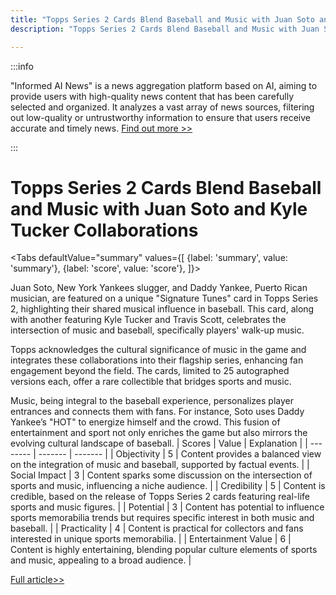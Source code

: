 ```yaml
---
title: "Topps Series 2 Cards Blend Baseball and Music with Juan Soto and Kyle Tucker Collaborations"
description: "Topps Series 2 Cards Blend Baseball and Music with Juan Soto and Kyle Tucker Collaborations"

---
```



:::info

"Informed AI News" is a news aggregation platform based on AI, aiming to provide users with high-quality news content that has been carefully selected and organized. It analyzes a vast array of news sources, filtering out low-quality or untrustworthy information to ensure that users receive accurate and timely news.  [Find out more >>](/docs/guides)

:::

# Topps Series 2 Cards Blend Baseball and Music with Juan Soto and Kyle Tucker Collaborations


<Tabs
	defaultValue="summary"
	values={[
	{label: 'summary', value: 'summary'},
	{label: 'score', value: 'score'},
]}>
<TabItem value="summary">


Juan Soto, New York Yankees slugger, and Daddy Yankee, Puerto Rican musician, are featured on a unique "Signature Tunes" card in Topps Series 2, highlighting their shared musical influence in baseball. This card, along with another featuring Kyle Tucker and Travis Scott, celebrates the intersection of music and baseball, specifically players' walk-up music.

Topps acknowledges the cultural significance of music in the game and integrates these collaborations into their flagship series, enhancing fan engagement beyond the field. The cards, limited to 25 autographed versions each, offer a rare collectible that bridges sports and music.

Music, being integral to the baseball experience, personalizes player entrances and connects them with fans. For instance, Soto uses Daddy Yankee’s "HOT" to energize himself and the crowd. This fusion of entertainment and sport not only enriches the game but also mirrors the evolving cultural landscape of baseball.
</TabItem>
<TabItem value="score">
	| Scores     | Value   | Explanation |
	| -------- | ------- | ------- |
	| Objectivity  | 5    | Content provides a balanced view on the integration of music and baseball, supported by factual events.    |
	| Social Impact | 3     | Content sparks some discussion on the intersection of sports and music, influencing a niche audience.    |
	| Credibility    | 5    | Content is credible, based on the release of Topps Series 2 cards featuring real-life sports and music figures.    |
	| Potential    | 3    | Content has potential to influence sports memorabilia trends but requires specific interest in both music and baseball.    |
	| Practicality    | 4    | Content is practical for collectors and fans interested in unique sports memorabilia.    |
	| Entertainment Value    | 6    | Content is highly entertaining, blending popular culture elements of sports and music, appealing to a broad audience.    |
</TabItem>
</Tabs>

[Full article>>](https://apnews.com/article/juan-soto-kyle-tucker-topps-ab82f273a01dd4a10cef16f1b7e3e2f4)
